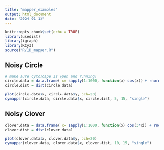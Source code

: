```yaml
---
title: "mapper_examples"
output: html_document
date: "2024-01-13"
---
```


```r
knitr::opts_chunk$set(echo = TRUE)
library(usedist)
library(igraph)
library(RCy3)
source("R/1D_mapper.R")
```

## Noisy Circle

```r
# make sure cytoscape is open and running!
circle.data = data.frame( x= sapply(1:1000, function(x) cos(x)) + rnorm(100, 500, .03), y = sapply(1:1000, function(x) sin(x)) + rnorm(100, 0, 0.03))
circle.dist = dist(circle.data)

plot(circle.data$x, circle.data$y, pch=20)
cymapper(circle.data, circle.data$x, circle.dist, 5, 15, "single")
```

## Noisy Clover

```r
clover.data = data.frame( x= sapply(1:1000, function(x) cos(3*x)) + rnorm(100, 500, .03), y = sapply(1:1000, function(x) sin(x)) + rnorm(100, 0, 0.03))
clover.dist = dist(clover.data)

plot(clover.data$x, clover.data$y, pch=20)
cymapper(clover.data, clover.data$x, clover.dist, 10, 15, "single")
```
